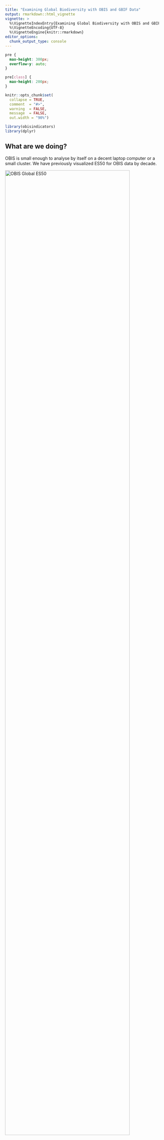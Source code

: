 ```yaml
---
title: "Examining Global Biodiversity with OBIS and GBIF Data"
output: rmarkdown::html_vignette
vignette: >
  %\VignetteIndexEntry{Examining Global Biodiversity with OBIS and GBIF Data}
  %\VignetteEncoding{UTF-8}
  %\VignetteEngine{knitr::rmarkdown}
editor_options: 
  chunk_output_type: console
---
```


```css
pre {
  max-height: 300px;
  overflow-y: auto;
}

pre[class] {
  max-height: 200px;
}
```

```r
knitr::opts_chunk$set(
  collapse = TRUE,
  comment  = "#>",
  warning  = FALSE, 
  message  = FALSE,
  out.width = "90%")
```

```r
library(obisindicators)
library(dplyr)
```

## What are we doing? 

OBIS is small enough to analyse by itself on a decent laptop computer or a small cluster. We have previously visualized ES50 for OBIS data by decade.

<img src="../static/img/decadal_animation.gif" alt="OBIS Global ES50" width="90%"/>

But adding GBIF has an order of magnitude more records than OBIS, so combining the two takes it to another level.  Options for tackling this volume of data include increasing the memory in your cluster or splitting up the analysis into more manageable chunks.  Here we demonstrate the latter.

### Strategy for analysis

We're going to visualize our biodiversity values as h3 hexagons and by decade, since these are two useful units for aggregating the data into a meaningful amount of time and space.  So our strategy will be to:

1. Remove data that isn't needed.
1. Index each occurrence record to an h3 cell.
1. Divide the earth into four quadrants and index the h3 cell centroids to those quadrants.
1. Write new parquet files, re-partitioned by year and quadrant. These parquet files are our new starting point.
1. Next we will:
   1. read in the parquet files
   1. join the OBIS and GBIF data
   1. calculate the diversity indices for each cell by decade
   1. join with the h3 grid and visualize.

#### Computer Info

Don't forget to add!

### Download OBIS and GBIF snapshots as parquet files

It is much faster to work with these large parquet files locally than calling an S3 bucket via `arrow` or another package.  Every month, GBIF publishes a snapshot of their database via [AWS](https://registry.opendata.aws/gbif/).  The OBIS snapshot is published every **XXXX** and can be found at https://obis.org/data/access/#

Download these parquet files to your local machine as the raw data for this analysis.

### Remove data that isn't needed.

In addition to removing undeeded columns, we'll only work with the most recent decade of data for this vignette.  A few caveats about the code:

1. We're doing some filtering based on recommendations from other GBIF/OBIS users (linked below). That being said, I haven't yet dealt with the "issues" column, as recommended, because the array format was difficult to deal with before the "collect" function.  Eventually, issues will be filtered out too.

   1. (Data Use CLub)[https://www.gbif.org/event/2CAcHI4oxVK5ZgMnFszNUD/data-use-club-practical-sessions-data-quality]
   1. (Mark Costello Blog Post)[https://www.oceansofbiodiversity.auckland.ac.nz/2018/09/29/tips-when-selecting-biodiversity-data-from-gbif-and-obis/]
1. As fantastic as the R `arrow` package is, it doesn't have the full dplyr function implemented yet. For example `%in%` and `!=` aren't implemented yet in filter arrow. So you'll see a few places where the code is more verbose than it typically needs to be for filtering the data.

#### Process OBIS first

```r

library(dplyr)
library(arrow)

setwd("/caldera/projects/css/sas/bio/spec_obs/global_biodiversity_map/")

#generate h3 indices by hemisphere
source("src/R/HPC/h3_index_by_hemisphere.R")

#Reduce parquet to columns that are needed for analysis
df <- open_dataset(sources = "data/raw/obis/snapshot/obis_20221006.parquet")

#select columns
desired_cols <- c("id",
                  "decimalLongitude",
                  "decimalLatitude",
                  "eventDate",
                  "date_year",
                  "countryCode",
                  "basisOfRecord",
                  "occurrenceStatus",
                  "flags",
                  "dropped",
                  "kingdom",
                  "class",
                  "species")

occ <- df %>% 
  select(all_of(desired_cols)) %>% 
  filter(date_year >= 2010) %>%
  filter(date_year <= 2019) %>%
  filter(occurrenceStatus == "Present" | occurrenceStatus == "present") %>% 
  filter(basisOfRecord == "Observation" |
           basisOfRecord == "MachineObservation" |
           basisOfRecord == "HumanObservation" |
           basisOfRecord == "MaterialSample" |
           basisOfRecord == "PreservedSpecimen" |
           basisOfRecord == "Occurrence") %>%
  filter(!is.na(species)) %>%
  filter(!is.na(decimalLatitude)) %>%
  select(-basisOfRecord,
         -occurrenceStatus,
         -countryCode) %>%
  collect()


#rename some columns to Match GBIF/Darwin Core convention
occ <- occ %>% 
  rename(obisid = id,
         decimallongitude = decimalLongitude,
         decimallatitude = decimalLatitude,
         year = date_year,
         eventdate = eventDate)
```

Now we need to make the h3 and qudrant indices so we can apply them to our occurrence records.

```r

#Index h3 cells to earth quadrants.  h3 can't polyfill beyond 180 degree arcs, which makes it a little verbose.

CRS <- sf::st_crs(4326)

NW1 <- sf::st_sf(geom = sf::st_as_sfc(sf::st_bbox(c(
  xmin = 0,
  xmax = -90,
  ymin = 0,
  ymax = 90
), crs = CRS)))

NW2 <- sf::st_sf(geom = sf::st_as_sfc(sf::st_bbox(
  c(
    xmin = -90,
    xmax = -180,
    ymin = 0,
    ymax = 90
  ), crs = CRS
)))

NE1 <- sf::st_sf(geom = sf::st_as_sfc(sf::st_bbox(c(
  xmin = 0,
  xmax = 90,
  ymin = 0,
  ymax = 90
), crs = CRS)))

NE2 <- sf::st_sf(geom = sf::st_as_sfc(sf::st_bbox(
  c(
    xmin = 90,
    xmax = 180,
    ymin = 0,
    ymax = 90
  ), crs = CRS
)))

SW1 <- sf::st_sf(geom = sf::st_as_sfc(sf::st_bbox(
  c(
    xmin = 0,
    xmax = -90,
    ymin = 0,
    ymax = -90
  ), crs = CRS
)))

SW2 <- sf::st_sf(geom = sf::st_as_sfc(sf::st_bbox(
  c(
    xmin = -90,
    xmax = -180,
    ymin = 0,
    ymax = -90
  ), crs = CRS
)))

SE1 <- sf::st_sf(geom = sf::st_as_sfc(sf::st_bbox(c(
  xmin = 0,
  xmax = 90,
  ymin = 0,
  ymax = -90
), crs = CRS)))

SE2 <- sf::st_sf(geom = sf::st_as_sfc(sf::st_bbox(
  c(
    xmin = 90,
    xmax = 180,
    ymin = 0,
    ymax = -90
  ), crs = CRS
)))

NW_hex_ids <- c(h3::polyfill(NW1, res = 5),
                h3::polyfill(NW2, res = 5))

NE_hex_ids <- c(h3::polyfill(NE1, res = 5),
                h3::polyfill(NE2, res = 5))

SW_hex_ids <- c(h3::polyfill(SW1, res = 5),
                h3::polyfill(SW2, res = 5))

SE_hex_ids <- c(h3::polyfill(SE1, res = 5),
                h3::polyfill(SE2, res = 5))


#Add h3 cell index and quadrant to occurrence record
occ$cell <- occ %>% 
  select(decimallatitude,
         decimallongitude) %>%
  h3::geo_to_h3(latlng = .,
                res = 5)

occ$hemisphere <- case_when(occ$cell %in% NW_hex_ids ~ "NW",
                            occ$cell %in% NE_hex_ids ~ "NE",
                            occ$cell %in% SW_hex_ids ~ "SW",
                            occ$cell %in% SE_hex_ids ~ "SE")

```

Write the object to parquet files, optimizing future analysis by partitioning by year and quadrant. 

```r
#write parquet files
write_dataset(dataset = occ,
              format = "parquet",
              path = "data/processed/OBIS_2010s/", 
              partitioning = c("year","hemisphere"), 
              existing_data_behavior = "overwrite")
```

#### Process GBIF

This is very similar to the OBIS cleaning above.  Mostly there are only differences in the capitalization of column names (why?)  Since we have already created quadrant indices, we don't need to do that again. One big difference is that the GBIF data is big enough that the resources we had on hand weren't sufficient to process 2010 - 2019 in one go.  So instead we loop through each partition. This took about 1-3 seconds for each of the partitions, so about 50 minutes total.

```r

library(dplyr)
library(arrow)

setwd("/caldera/projects/css/sas/bio/spec_obs/global_biodiversity_map/")

#list all partitions
partitions <- list.files(path = "data/raw/gbif/snapshot/2023-01-01/occurrence.parquet/", full.names = TRUE)

lapply(partitions, function(x) {
  print(x) #acts as a makeshift-progress bar
  
  occ <- arrow::open_dataset(sources = x)
  
  occ <- occ %>%
    select(
      gbifid,
      basisofrecord,
      occurrencestatus,
      countrycode,
      year,
      decimallongitude,
      decimallatitude,
      species,
      kingdom,
      class,
      eventdate
    ) %>%
    filter(year >= 2010) %>%
    filter(year <= 2019) %>%
    filter(occurrencestatus == "PRESENT") %>%
    filter(
      basisofrecord == "OBSERVATION" |
        basisofrecord == "MACHINE_OBSERVATION" |
        basisofrecord == "HUMAN_OBSERVATION" |
        basisofrecord == "MATERIAL_SAMPLE" |
        basisofrecord == "PRESERVED_SPECIMEN" |
        basisofrecord == "OCCURRENCE"
    ) %>%
    filter(!is.na(species)) %>%
    filter(!is.na(decimallatitude)) %>%
    select(-basisofrecord, -occurrencestatus, -countrycode) %>%
    collect()
  
  #Add h3 index, hemisphere and rewrite as parquet
  
  occ$cell <- occ %>%
    select(decimallatitude,
           decimallongitude) %>%
    h3::geo_to_h3(latlng = .,
                  res = 5)
  
  occ$hemisphere <- case_when(
    occ$cell %in% NW_hex_ids ~ "NW",
    occ$cell %in% NE_hex_ids ~ "NE",
    occ$cell %in% SW_hex_ids ~ "SW",
    occ$cell %in% SE_hex_ids ~ "SE"
  )
  
  
  #write to parquet
  partition_name <- basename(x)
  
  write_dataset(
    dataset = occ,
    path = paste0("data/processed/GBIF_2010s/",
                  partition_name),
    partitioning = c("year", "hemisphere"), 
    existing_data_behavior = "overwrite"
  )
  
  tictoc::toc()
  
})

```

### Calculate Diversity Indices and Join with h3 Grid

We will use a modified version of the `obisindicators` function, `obis_calc_indicators`, to calculate several indices at the same time.  Run `?obisindicators::calc_indicators` to learn more about the input and output structure.

I found that the function currently in the `obisindicators` package is a little slow. I think this is because it depends on a lot of `tidyverse` functions.  While more readable, it can be sped up by several orders of magnitude if it is rewritten in data.table like so:

```r

#obisindicators::calc_indicators() rewritten in data.table for speed
obis_calc_indicators_improved_dt <- function (df, esn = 50)
{
  stopifnot(is.data.frame(df))
  stopifnot(is.numeric(esn))
  stopifnot(all(c("cell", "species", "records") %in% names(df)))
  dt <- data.table::as.data.table(df)
  
  dt <- dt[, .(ni = sum(records)),
           by = .(cell, species)]
  
  dt[, `:=`(n = sum(ni)),
     by = cell]
  
  dt[, `:=`(
    hi = -(ni / n * log(ni / n)),
    si = (ni / n) ^ 2,
    qi = ni / n,
    esi = ifelse(
      n - ni >= esn,
      1 - exp(
        gsl::lngamma(n - ni + 1) + gsl::lngamma(n - esn + 1) - gsl::lngamma(n - ni - esn + 1) - gsl::lngamma(n + 1)
      ),
      ifelse(n >= esn,
             1,
             NA)
    )
  ),
  by = cell]
  
  dt <- dt[, .(
    n = sum(ni),
    sp = .N,
    shannon = sum(hi),
    simpson = sum(si),
    maxp = max(qi),
    es = sum(esi)
  ), by = .(cell)]
  dt[, `:=`(
    hill_1 = exp(shannon),
    hill_2 = 1 / simpson,
    hill_inf = 1 / maxp
  ),
  by = cell]
  
  return(dt)
  
}

```

#### Calculate the indices, looping through quadrants for the entire decade.

This took about 15-20 minutes for me.

```r

setwd("/caldera/projects/css/sas/bio/spec_obs/global_biodiversity_map/")

library(arrow)
library(dplyr)
library(sf)
library(ggplot2)

#set ES sampling depth
es_depth <- 100

#load data

obis <- open_dataset(sources = "data/processed/OBIS_2010s/")
gbif <- open_dataset(sources = "data/processed/GBIF_2010s/")

hemispheres <- c("NE", "NW", "SE", "SW") #need to investigate what to do with NA values from hemisphere

bio_idx <- lapply(hemispheres, function(x) {
  
  print(x) #makeshift progress bar
  
  obis_comp <- obis %>%
    select(#year, not needed save memory
      species,
      cell,
      hemisphere,
      kingdom) %>%
    filter(hemisphere == x) %>%
    select(-hemisphere) %>%
    filter(kingdom == kings) %>%
    collect()
  
  gbif_comp <- gbif %>%
    select(#year, not needed, save memory
      species,
      cell,
      hemisphere,
      kingdom) %>%
    filter(hemisphere == x) %>%
    select(-hemisphere) %>%
    filter(kingdom == kings) %>%
    collect()
  
  done <- list(obis_comp, gbif_comp)
  done <- data.table::rbindlist(done)
  
  done <- done[,
               .N,
               by = .(cell,
                      #year,
                      species)]
  
  done <- done %>%  rename(records = N) #accommodate obisindicators function
  
  #Calculate diversity indices
  
  bio_idx <-
    done %>% obis_calc_indicators_improved_dt(esn = es_depth) %>%
    select(cell, es) #save memory
  
  return(bio_idx)
  
}) %>%
  data.table::rbindlist()
```

### Make h3 Grid

The global h3 grid has to be generated for the resolution you did the indexing at, in our case resolution == 5.  You can read more about this [here](https://h3geo.org/docs/core-library/restable/). This resolution means each hexagon is ~ 253 km^2, on average. We chose this after examining some sample data at resolutions 2 - 7.  We felt a resolution of 5 balanced our desire to show hi-resolution diversity metrics without discarding too much data that was too sparse to meet the requirments of the Hurlbert (AKA ES) index). For perspective, at this resolution, the Great Barrier Reef contains about 1375 hexagons and the island of Barbados would be covered by about 2 hexagons.  

One important thing to keep in mind is that you only need to generate this grid once. Then you can stash it as an `rds` object for any subsequent runs.  Each increase in resolution corresponds to about an order of magnitude increase in the number of cells.  I noticed a real slowdown above 5. Using `future` and `furrr` to parallelize it helped some.

```r

make_h3_grids_parallel <- function (hex_res = 2){
  CRS <- sf::st_crs(4326)
  east <- sf::st_sf(geom = sf::st_as_sfc(sf::st_bbox(
    c(
      xmin = 0,
      xmax = 180,
      ymin = -90,
      ymax = 90
    ), crs = CRS
  )))
  west <- sf::st_sf(geom = sf::st_as_sfc(sf::st_bbox(
    c(
      xmin = -180,
      xmax = 0,
      ymin = -90,
      ymax = 90
    ), crs = CRS
  )))
  hex_ids <-
    c(h3::polyfill(east, res = hex_res),
      h3::polyfill(west,
                   res = hex_res))
  dl_offset <- 60
  
  future::plan(strategy = "multisession",
               workers = future::availableCores() * 0.75)
  
  #make sliding chunk size with res
  chunk <- dplyr::case_when(hex_res == 4 ~ 2e4,
                            hex_res == 5 ~ 5e4,
                            hex_res == 6 ~ 1e5,
                            TRUE ~ 1e4)
  n <- length(hex_ids)
  r  <- rep(1:ceiling(n / chunk), each = chunk)[1:n]
  hex_ids <- split(hex_ids, r)
  
  hex_sf <-
    furrr::future_map_dfr(hex_ids, function(x) {
      h3::h3_to_geo_boundary_sf(unlist(x))
    },
    .options = furrr::furrr_options(seed = NULL)) %>%
    sf::st_as_sf(data.table::rbindlist(.)) %>%
    sf::st_wrap_dateline(c(
      "WRAPDATELINE=YES",
      glue::glue("DATELINEOFFSET={dl_offset}")
    )) %>%
    dplyr::rename(hex_ids = h3_index)
  
  future::plan(strategy = "sequential")
  
  return(hex_sf)
}

h3_grids <- make_h3_grids_parallel(hex_res = 5)

```

### Join the biodiveristy indices with the h3 grid.

```r

#join grid and indicators----
grid <- inner_join(h3_grids,
                   bio_idx,
                   by = c("hex_ids" = "cell"))

```

## Visualize the results. 

I used a custom function base off [something Matt Biddle wrote](https://github.com/MathewBiddle/globe/blob/main/use_parquet_file_for_globe.Rmd), and modified it with some elements from some of [John Waller's plots](https://github.com/jhnwllr/es50) so I could play with a few key parameters.

```r

gmap_discrete <- function(grid,
                          column = "shannon",
                          label = "Shannon index",
                          trans = "identity",
                          crs = "+proj=robin +lon_0=0 +x_0=0 +y_0=0 +ellps=WGS84 +datum=WGS84 +units=m +no_defs",
                          limits = c(0, 8)) {
  bb_roi <-
    'POLYGON ((-180 -90, 180 -90, 180 90, -180 90, -180 -90))'
  
  sfc <-
    st_as_sfc(bb_roi, crs = '+proj=longlat +datum=WGS84 +no_defs +ellps=WGS84 +towgs84=0,0,0')
  bb <- sf::st_bbox(st_transform(sfc, crs))
  
  breaks = seq(0, max(limits), max(limits) / 5)
  
  grid[[column]] <- cut(grid[[column]], breaks = breaks)
  
  ggplot() +
    
    geom_sf(
      data = grid,
      aes_string(fill = column, geometry = "geometry"),
      show.legend = TRUE,
      lwd = 0.01
    ) +
    scale_fill_brewer(palette = "Spectral",
                      direction = -1,
                      na.value = 'skyblue1') +
    
    geom_sf(
      data = world,
      fill = NA,
      color = "grey",
      lwd = 0.1
    ) +
    
    coord_sf(crs  = crs,
             xlim = bb[c("xmin", "xmax")],
             ylim = bb[c("ymin", "ymax")]) +
    
    theme(
      panel.background = element_rect(
        fill = "white",
        colour = "gray95",
        size = 0,
        linetype = "blank"
      ),
      axis.ticks = element_blank(),
      plot.margin = margin(0, 0, 0, 0, "cm")
    )
}

```

Make the map. Generating and/or saving the map takes about 2-3 minutes because I'm making it hi-res.

```r
# map defaults
RES <- 5 # defined at https://h3geo.org/docs/core-library/restable/
column <- "es"
label <- paste0("ES", es_depth) #legend label
trans <- "identity"
crs <-
  "+proj=robin +lat_ts=0 +lat_0=0 +lon_0=0 +x_0=0 +y_0=0 +datum=WGS84 +units=m +no_defs +type=crs"
limits <- c(0, 100) #legend limits

#states
USA_shape <- rnaturalearth::ne_states(returnclass = "sf", country = "United States of America")
world <- rnaturalearth::ne_countries(scale = "small",
                              returnclass = "sf")

map <- gmap_discrete(
  grid,
  column,
  label = label,
  trans = trans,
  crs = crs,
  limits = limits
)

# ggsave(filename = paste0("output/tests/HPC/", label, "_global_2010s_res5_OBIS+GBIF_", kings, "_", Sys.Date(), ".png"),
#         plot = map,
#         width = 16000,
#         height = 8000,
#         units = "px",
#         scale = 1,
#         limitsize = FALSE)

```



[<img src="../static/img/ES100_global_2010s_res5_OBIS+GBIF2023-01-09.png" alt="Global ES100 using GBIF + OBIS for the 2010s" width="90%"/>](https://github.com/sformel-usgs/obisindicators/tree/main/static/img/ES100_global_2010s_res5_OBIS+GBIF2023-01-09.png)
